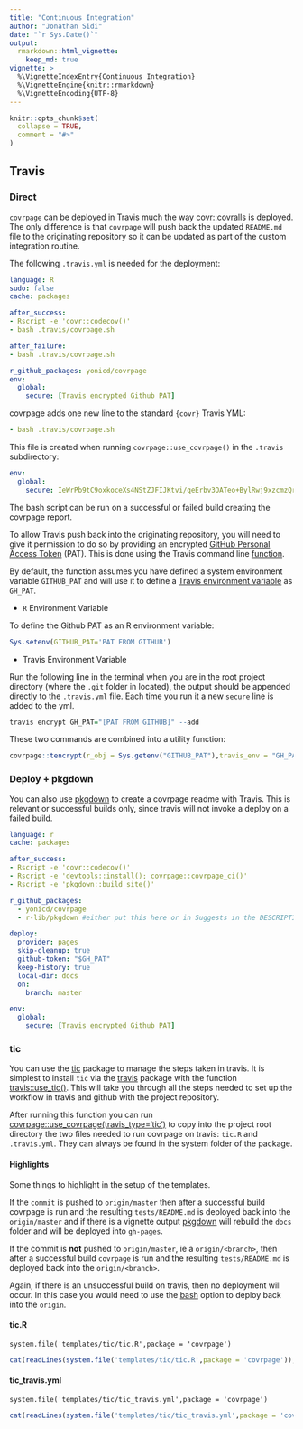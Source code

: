 ```yaml
---
title: "Continuous Integration"
author: "Jonathan Sidi"
date: "`r Sys.Date()`"
output: 
  rmarkdown::html_vignette: 
    keep_md: true
vignette: >
  %\VignetteIndexEntry{Continuous Integration}
  %\VignetteEngine{knitr::rmarkdown}
  %\VignetteEncoding{UTF-8}
---
```


```r
knitr::opts_chunk$set(
  collapse = TRUE,
  comment = "#>"
)
```

## Travis

### Direct

`covrpage` can be deployed in Travis much the way [covr::covralls](https://covr.r-lib.org/reference/coveralls.html) is deployed. The only difference is that `covrpage` will push back the updated `README.md` file to the originating repository so it can be updated as part of the custom integration routine. 

The following `.travis.yml` is needed for the deployment:

```yml
language: R
sudo: false
cache: packages

after_success:
- Rscript -e 'covr::codecov()'
- bash .travis/covrpage.sh

after_failure:
- bash .travis/covrpage.sh

r_github_packages: yonicd/covrpage
env:
  global:
    secure: [Travis encrypted Github PAT]

```

covrpage adds one new line to the standard `{covr}` Travis YML:

```yml
- bash .travis/covrpage.sh
```

This file is created when running `covrpage::use_covrpage()` in the `.travis` subdirectory:

```yml
env:
  global:
    secure: IeWrPb9tC9oxkoceXs4NStZJFIJKtvi/qeErbv3OATeo+BylRwj9xzcmzQrV8ps...
```

The bash script can be run on a successful or failed build creating the covrpage report. 

To allow Travis push back into the originating repository, you will need to give it permission to do so by providing an encrypted [GitHub Personal Access Token](https://github.com/settings/tokens) (PAT). This is done using the Travis command line [function](https://docs.travis-ci.com/user/encryption-keys/).

By default, the function assumes you have defined a system environment variable `GITHUB_PAT` and will use it to define a [Travis environment variable](https://docs.travis-ci.com/user/environment-variables/) as `GH_PAT`.

  - `R` Environment Variable

To define the Github PAT as an R environment variable:

```r
Sys.setenv(GITHUB_PAT='PAT FROM GITHUB')
```

  - Travis Environment Variable

Run the following line in the terminal when you are in the root project directory (where the `.git` folder in located), the output should be appended directly to the `.travis.yml` file. Each time you run it a new `secure` line is added to the yml.

```r
travis encrypt GH_PAT="[PAT FROM GITHUB]" --add
```

These two commands are combined into a utility function:

```r
covrpage::tencrypt(r_obj = Sys.getenv("GITHUB_PAT"),travis_env = "GH_PAT",add = TRUE)
```


### Deploy + pkgdown

You can also use [pkgdown](https://www.github.com/r-lib/pkgdown) to create a covrpage readme with Travis. This is relevant or successful builds only, since travis will not invoke a deploy on a failed build.

```yml
language: r
cache: packages

after_success:
- Rscript -e 'covr::codecov()'
- Rscript -e 'devtools::install(); covrpage::covrpage_ci()'
- Rscript -e 'pkgdown::build_site()'

r_github_packages: 
  - yonicd/covrpage
  - r-lib/pkgdown #either put this here or in Suggests in the DESCRIPTION file

deploy:
  provider: pages
  skip-cleanup: true
  github-token: "$GH_PAT"
  keep-history: true
  local-dir: docs
  on:
    branch: master

env:
  global:
    secure: [Travis encrypted Github PAT]
```

### tic
You can use the [tic](https://github.com/ropenscilabs/tic) package to manage the steps taken in travis. It is simplest to install `tic` via the [travis](https://github.com/ropenscilabs/travis) package with the function [travis::use_tic()](https://ropenscilabs.github.io/travis/reference/use_tic.html). This will take you through all the steps needed to set up the workflow in travis and github with the project repository. 

After running this function you can run [covrpage::use_covrpage(travis_type='tic')](https://yonicd.github.io/covrpage/reference/use_covrpage.html) to copy into the project root directory the two files needed to run covrpage on travis: `tic.R` and `.travis.yml`. They can always be found in the system folder of the package.

#### Highlights

Some things to highlight in the setup of the templates. 

If the `commit` is pushed to `origin/master` then after a successful build covrpage is run and the resulting `tests/README.md` is deployed back into the `origin/master` and if there is a vignette output [pkgdown](https://www.github.com/r-lib/pkgdown) will rebuild the `docs` folder and will be deployed into `gh-pages`.

If the commit is **not** pushed to `origin/master`, ie a `origin/<branch>`, then after a successful build `covrpage` is run and the resulting `tests/README.md` is deployed back into the `origin/<branch>`.

Again, if there is an unsuccessful build on travis, then no deployment will occur. In this case you would need to use the [bash](#direct) option to deploy back into the `origin`.

#### tic.R

`system.file('templates/tic/tic.R',package = 'covrpage')`

```r
cat(readLines(system.file('templates/tic/tic.R',package = 'covrpage')),sep='\n')
```

#### tic_travis.yml

`system.file('templates/tic/tic_travis.yml',package = 'covrpage')`

```r
cat(readLines(system.file('templates/tic/tic_travis.yml',package = 'covrpage')),sep='\n')
```